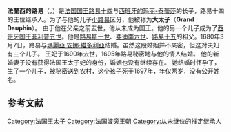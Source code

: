 {{expand|time=2013-07-04T07:15:48+00:00}}
{{unreferenced|time=2013-07-04T07:15:48+00:00}}
{{Infobox royalty
| name = 路易<br>Louis
| title= 法兰西王太子
| succession = [[法国王太子|法国王太子]]
| reign = 1661年11月1日-1711年4月14日（{{age in years and days|1661|11|1|1711|4|14|age=no}}）
| predecessor = [[路易十四|路易十四]]
| successor = [[法兰西的路易_(1682-1712)|小太子路易]]
| image   = Hyacinthe Rigaud - Louis de France, Dauphin (1661-1711), dit le Grand Dauphin - Google Art Project.jpg
| caption = 画家[[亚森特·里戈|亚森特·里戈]]笔下的路易
| spouse = [[巴伐利亞的瑪麗亞·安娜·維多利亞|瑪麗亞·安娜·維多利亞]]
| issue = 法兰西小王太子[[法兰西的路易_(1682-1712)|路易]]<br>西班牙国王[[费利佩五世|菲利普五世]]<br>貝里公爵[[查理_(貝里公爵)|查理]]
| full name = Louis de France<ref>Achaintre, Nicolas Louis, ''Histoire généalogique et chronologique de la maison royale de Bourbon'', Vol. 2, (Publisher Mansut Fils, 4 Rue de l'École de Médecine, Paris, 1825), 479.</ref>
| house = [[波旁王朝|波旁王朝]]
| father          = [[路易十四|路易十四]]
| mother          = [[西班牙的玛丽-泰蕾莎|西班牙的玛丽-泰蕾莎]]
| birth_date   = {{Birth date|1661|11|1|df=y}}
| birth_place  = {{flag|Kingdom of France}}[[枫丹白露宫|枫丹白露宫]]
| death_place  = {{flag|Kingdom of France}}{{tsl|en|Château de Meudon|莫頓宮}}
| death_date   = {{Death date and age|1711|4|14|1661|11|1|df=y}}
| place of burial = [[圣德尼圣殿|圣德尼圣殿]]
| date of burial   = 1711年4月28日
| religion = [[天主教会|罗马天主教]] 
| signature =Signature of Louis, Grand Dauphin in 1695.png
}}
'''法蘭西的路易'''（{{lang-fr|'''Louis de France'''}}，{{bd|1661年|11月1日|1711年|4月11日}}）是[[法国|法国]][[法国国王|国王]][[路易十四|路易十四]]与[[西班牙的玛丽-泰蕾莎|西班牙的玛丽-泰蕾莎]]的长子，路易十四的王位继承人。为了与他的儿子[[法兰西的路易_(1682-1712)|小路易]]区分，他被称为'''大太子'''（'''Grand Dauphin'''）。 由于他在父亲之前去世，他从未成为国王。他的另一个儿子成为了[[西班牙君主|西班牙国王]][[费利佩五世|菲利普五世]]。他是[[路易斯一世_(西班牙)|路易斯一世]]、[[费尔南多六世|斐迪南六世]]、[[路易十五|路易十五]]的祖父。1680年3月7日，路易与[[巴伐利亞的瑪麗亞·安娜·維多利亞|瑪麗亞·安娜·維多利亞]]结婚。虽然这段婚姻并不亲密，但这对夫妇有三个儿子。 王妃于1690年去世，1695年路易秘密地与他的情人结婚。 他的新婚妻子没有获得法国王太子妃的身份，婚姻也没有继续存在。 她结婚时怀孕了，生了一个儿子，被秘密送到农村，这个孩子死于1697年，年仅两岁，没有公开姓名。

==参考文献==
{{reflist}}

{{Authority control}}
{{DEFAULTSORT: Louis}}
[[Category:法国王太子|Category:法国王太子]]
[[Category:法国波旁王朝|Category:法国波旁王朝]]
[[Category:从未继位的推定继承人|Category:从未继位的推定继承人]]